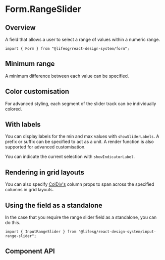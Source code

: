 
<Meta of={FormRangeSliderStories} />

# Form.RangeSlider

## Overview

A field that allows a user to select a range of values within a numeric range.

```tsx
import { Form } from "@lifesg/react-design-system/form";
```

<Canvas of={FormRangeSliderStories.RangeSlider} />

## Minimum range

A minimum difference between each value can be specified.

<Canvas of={FormRangeSliderStories.MinimumRange} />

## Color customisation

For advanced styling, each segment of the slider track can be individually colored.

<Canvas of={FormRangeSliderStories.ColorCustomisation} />

## With labels

You can display labels for the min and max values with `showSliderLabels`. A prefix or
suffix can be specified to act as a unit. A render function is also supported for advanced customisation.

You can indicate the current selection with `showIndicatorLabel`.

<Canvas of={FormRangeSliderStories.WithLabels} />

## Rendering in grid layouts

You can also specify [ColDiv's](/docs/core-layout-coldiv--docs)
column props to span across the specified columns in grid layouts.

<Canvas of={FormRangeSliderStories.RenderingInGridLayout} />

## Using the field as a standalone

In the case that you require the range slider field as a standalone, you can do this.

```tsx
import { InputRangeSlider } from "@lifesg/react-design-system/input-range-slider";
```

<Canvas of={FormRangeSliderStories.StandaloneUsage} />

## Component API

<PropsTable />
